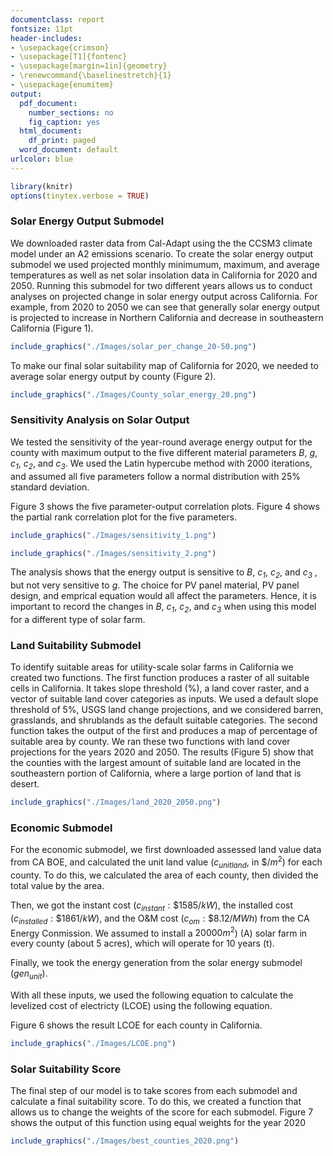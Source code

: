 ```yaml
---
documentclass: report
fontsize: 11pt
header-includes:
- \usepackage{crimson}
- \usepackage[T1]{fontenc}
- \usepackage[margin=1in]{geometry}
- \renewcommand{\baselinestretch}{1}
- \usepackage{enumitem}
output:
  pdf_document:
    number_sections: no
    fig_caption: yes
  html_document:
    df_print: paged
  word_document: default
urlcolor: blue
---
```

\text{\bfseries\LARGE{Solar Suitability Model}}
\newline
\text{\Large{AnnaClaire Marley, Anna Calle, Ted Jiang}}
\newline
\text{\Large{June 4, 2020}}
\newline
\noindent\makebox[\linewidth]{\rule{\textwidth}{0.4pt}}

```r
library(knitr)
options(tinytex.verbose = TRUE)
```

### Solar Energy Output Submodel

We downloaded raster data from Cal-Adapt using the the CCSM3 climate model under an A2 emissions scenario. To create the solar energy output submodel we used projected monthly minimumum, maximum, and average temperatures as well as net solar insolation data in California for 2020 and 2050. Running this submodel for two different years allows us to conduct analyses on projected change in solar energy output across California. For example, from 2020 to 2050 we can see that generally solar energy output is projected to increase in Northern California and decrease in southeastern California (Figure 1).

```r
include_graphics("./Images/solar_per_change_20-50.png")
```

\begin{center}
\textbf{Figure 1.} Percent change in solar energy output 2020 to 2050.
\end{center}

To make our final solar suitability map of California for 2020, we needed to average solar energy output by county (Figure 2). 

```r
include_graphics("./Images/County_solar_energy_20.png")
```

\begin{center}
\textbf{Figure 2.} Average solar energy output by county in 2020.
\end{center}

### Sensitivity Analysis on Solar Output

We tested the sensitivity of the year-round average energy output for the county with maximum output to the five different material parameters *B*, *g*, *$c_1$*, *$c_2$*, and *$c_3$*. We used the Latin hypercube method with 2000 iterations, and assumed all five parameters follow a normal distribution with 25% standard deviation.

Figure 3 shows the five parameter-output correlation plots. Figure 4 shows the partial rank correlation plot for the five parameters.

```r
include_graphics("./Images/sensitivity_1.png")
```

\begin{center}
\textbf{Figure 3.} Parameter-output correlation plots for the five material parameters.
\end{center}

```r
include_graphics("./Images/sensitivity_2.png")
```

\begin{center}
\textbf{Figure 4.} Partial rank correlation plot for the five parameters.
\end{center}

The analysis shows that the energy output is sensitive to *B*, *$c_1$*, *$c_2$*, and *$c_3$*
, but not very sensitive to *g*. The choice for PV panel material, PV panel design, and emprical equation would all affect the parameters. Hence, it is important to record the changes in *B*, *$c_1$*, *$c_2$*, and *$c_3$* when using this model for a different type of solar farm.

### Land Suitability Submodel

To identify suitable areas for utility-scale solar farms in California we created two functions. The first function produces a raster of all suitable cells in California. It takes slope threshold (%), a land cover raster, and a vector of suitable land cover categories as inputs. We used a default slope threshold of 5%, USGS land change projections, and we considered barren, grasslands, and shrublands as the default suitable categories. The second function takes the output of the first and produces a map of percentage of suitable area by county. We ran these two functions with land cover projections for the years 2020 and 2050. The results (Figure 5) show that the counties with the largest amount of suitable land are located in the southeastern portion of California, where a large portion of land that is desert.

```r
include_graphics("./Images/land_2020_2050.png")
```

\begin{center}
\textbf{Figure 5.} Percentage of suitable land available by county in 2020 and 2050.
\end{center}

### Economic Submodel

For the economic submodel, we first downloaded assessed land value data from CA BOE, and calculated the unit land value ($c_{unit land}$, in $\$/m^2$) for each county. To do this, we calculated the area of each county, then divided the total value by the area.

Then, we got the instant cost ($c_{instant}: \$1585/kW$), the installed cost ($c_{installed}: \$1861/kW$), and the O&M cost ($c_{om}:\$8.12/MWh$) from the CA Energy Conmission. We assumed to install a $20000 m^2$) (A) solar farm in every county (about 5 acres), which will operate for 10 years (t).

Finally, we took the energy generation from the solar energy submodel ($gen_{unit}$).

With all these inputs, we used the following equation to calculate the levelized cost of electricty (LCOE) using the following equation.

\begin{equation}
LCOE = \frac{(A*gen_{unit}*c_{instant}+A*gen_{unit}*c_{installed}+A*t*gen_{unit}*c_{om}+A*c_{unit land})}{A*t*gen_{unit}}
\end{equation}

Figure 6 shows the result LCOE for each county in California.

```r
include_graphics("./Images/LCOE.png")
```

\begin{center}
\textbf{Figure 6.} LCOE for assumed solar farm for each county in California.
\end{center}

### Solar Suitability Score

The final step of our model is to take scores from each submodel and calculate a final suitability score. To do this, we created a function that allows us to change the weights of the score for each submodel. Figure 7 shows the output of this function using equal weights for the year 2020

```r
include_graphics("./Images/best_counties_2020.png")
```

\begin{center}
\textbf{Figure 7.} Final solar suitability scores for counties in CA for the year 2020.
\end{center}
